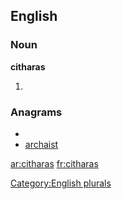 
==English==

===Noun===
'''citharas'''

# {{plural of|[[cithara]]}}

===Anagrams===
* {{alphagram|aachirst}}
* [[archaist#English|archaist]]


[[Category:English plurals]]

[[ar:citharas]]
[[fr:citharas]]
